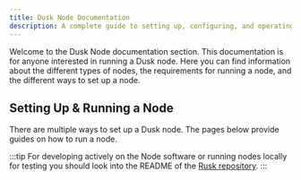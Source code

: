 ```yaml
---
title: Dusk Node Documentation
description: A complete guide to setting up, configuring, and operating a node on Dusk.
---
```


Welcome to the Dusk Node documentation section. This documentation is for anyone interested in running a Dusk node. Here you can find information about the different types of nodes, the requirements for running a node, and the different ways to set up a node.

## Setting Up & Running a Node

There are multiple ways to set up a Dusk node. The pages below provide guides on how to run a node.

<CardGrid>
        <LinkCard title="Provisioner Node" href="/operator/guides/provisioner-node" description="Run a provisioner node on Dusk and participate in consensus"/>
        <LinkCard title="Archive Node" href="/operator/guides/archive-node" description="Run an archive node and store more detailed historical chain data"/>
        <LinkCard title="Setup a wallet" href="/operator/guides/node-wallet-setup" description="Setup the CLI wallet on your node server"/>
</CardGrid>

:::tip
For developing actively on the Node software or running nodes locally for testing you should look into the README of the <a href="https://github.com/dusk-network/rusk" target="_blank">Rusk repository</a>.
:::
